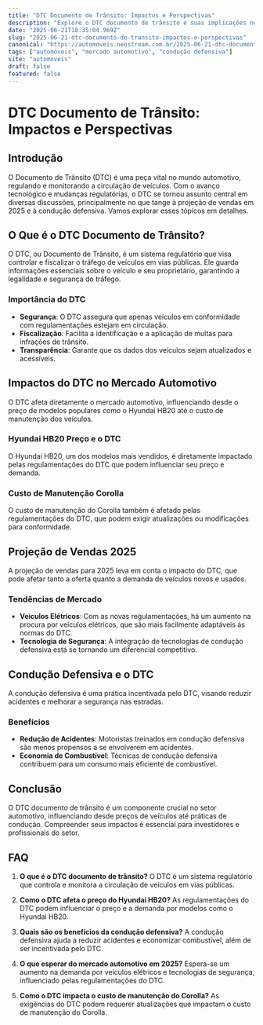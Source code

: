 ```yaml
---
title: "DTC Documento de Trânsito: Impactos e Perspectivas"
description: "Explore o DTC documento de trânsito e suas implicações no mercado automotivo, incluindo projeções de vendas 2025 e condução defensiva."
date: "2025-06-21T18:35:04.969Z"
slug: "2025-06-21-dtc-documento-de-transito-impactos-e-perspectivas"
canonical: "https://automoveis.neostream.com.br/2025-06-21-dtc-documento-de-transito-impactos-e-perspectivas"
tags: ["automóveis", "mercado automotivo", "condução defensiva"]
site: "automoveis"
draft: false
featured: false
---
```


# DTC Documento de Trânsito: Impactos e Perspectivas

## Introdução
O Documento de Trânsito (DTC) é uma peça vital no mundo automotivo, regulando e monitorando a circulação de veículos. Com o avanço tecnológico e mudanças regulatórias, o DTC se tornou assunto central em diversas discussões, principalmente no que tange à projeção de vendas em 2025 e à condução defensiva. Vamos explorar esses tópicos em detalhes.

## O Que é o DTC Documento de Trânsito?
O DTC, ou Documento de Trânsito, é um sistema regulatório que visa controlar e fiscalizar o tráfego de veículos em vias públicas. Ele guarda informações essenciais sobre o veículo e seu proprietário, garantindo a legalidade e segurança do tráfego.

### Importância do DTC
- **Segurança**: O DTC assegura que apenas veículos em conformidade com regulamentações estejam em circulação.
- **Fiscalização**: Facilita a identificação e a aplicação de multas para infrações de trânsito.
- **Transparência**: Garante que os dados dos veículos sejam atualizados e acessíveis.

## Impactos do DTC no Mercado Automotivo
O DTC afeta diretamente o mercado automotivo, influenciando desde o preço de modelos populares como o Hyundai HB20 até o custo de manutenção dos veículos.

### Hyundai HB20 Preço e o DTC
O Hyundai HB20, um dos modelos mais vendidos, é diretamente impactado pelas regulamentações do DTC que podem influenciar seu preço e demanda.

### Custo de Manutenção Corolla
O custo de manutenção do Corolla também é afetado pelas regulamentações do DTC, que podem exigir atualizações ou modificações para conformidade.

## Projeção de Vendas 2025
A projeção de vendas para 2025 leva em conta o impacto do DTC, que pode afetar tanto a oferta quanto a demanda de veículos novos e usados.

### Tendências de Mercado
- **Veículos Elétricos**: Com as novas regulamentações, há um aumento na procura por veículos elétricos, que são mais facilmente adaptáveis às normas do DTC.
- **Tecnologia de Segurança**: A integração de tecnologias de condução defensiva está se tornando um diferencial competitivo.

## Condução Defensiva e o DTC
A condução defensiva é uma prática incentivada pelo DTC, visando reduzir acidentes e melhorar a segurança nas estradas.

### Benefícios
- **Redução de Acidentes**: Motoristas treinados em condução defensiva são menos propensos a se envolverem em acidentes.
- **Economia de Combustível**: Técnicas de condução defensiva contribuem para um consumo mais eficiente de combustível.

## Conclusão
O DTC documento de trânsito é um componente crucial no setor automotivo, influenciando desde preços de veículos até práticas de condução. Compreender seus impactos é essencial para investidores e profissionais do setor.

## FAQ

1. **O que é o DTC documento de trânsito?**
   O DTC é um sistema regulatório que controla e monitora a circulação de veículos em vias públicas.

2. **Como o DTC afeta o preço do Hyundai HB20?**
   As regulamentações do DTC podem influenciar o preço e a demanda por modelos como o Hyundai HB20.

3. **Quais são os benefícios da condução defensiva?**
   A condução defensiva ajuda a reduzir acidentes e economizar combustível, além de ser incentivada pelo DTC.

4. **O que esperar do mercado automotivo em 2025?**
   Espera-se um aumento na demanda por veículos elétricos e tecnologias de segurança, influenciado pelas regulamentações do DTC.

5. **Como o DTC impacta o custo de manutenção do Corolla?**
   As exigências do DTC podem requerer atualizações que impactam o custo de manutenção do Corolla.